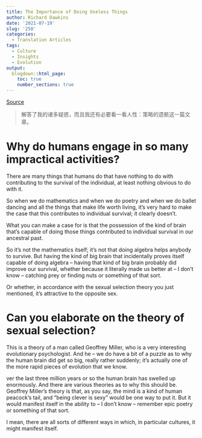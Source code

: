 ```yaml
---
title: The Importance of Doing Useless Things
author: Richard Dawkins
date: '2021-07-19'
slug: '258'
categories:
  - Translation Articles
tags:
  - Culture
  - Insights
  - Evolution
output:
  blogdown::html_page:
    toc: true
    number_sections: true
---
```


[Source](https://www.youtube.com/watch?v=gWRumo75pgc&list=WL&index=80)

>解答了我的诸多疑惑，而且我还有必要看一看人性：策略的遗骸这一篇文章。

# Why do humans engage in so many impractical activities?

There are many things that humans do that have nothing to do with contributing to the survival of the individual, at least nothing
obvious to do with it.

So when we do mathematics and when we do poetry and when we do ballet dancing and all the things that make life worth living, it's very hard to make the case that this contributes to individual survival; it clearly doesn't.


What you can make a case for is that the possession of the kind of brain that's capable of doing those things contributed to individual survival in our ancestral past.

So it's not the mathematics itself; it's not that doing algebra helps anybody to survive. But having the kind of big brain that incidentally
proves itself capable of doing algebra -- having that kind of big brain probably did improve our survival, whether because it literally made us better at -- I don't know -- catching prey or finding nuts or something of that sort.

Or whether, in accordance with the sexual selection theory you just mentioned, it's attractive to the opposite sex.

# Can you elaborate on the theory of sexual selection?

This is a theory of a man called Geoffrey Miller, who is a very interesting evolutionary psychologist. And he -- we do have a bit of a puzzle as
to why the human brain did get so big, really rather suddenly; it's actually one of the more rapid pieces of evolution that we know.

ver the last three million years or so the human brain has swelled up enormously. And there are various theories as to why this should be. Geoffrey Miller's theory is that, as you say, the mind is a kind of human peacock's tail, and "being clever is sexy" would be one way to put it. But it would manifest itself in the ability to -- I don't know -- remember epic poetry or something of that sort.

I mean, there are all sorts of different ways in which, in particular cultures, it might manifest itself.



